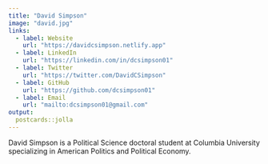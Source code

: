 ```yaml
---
title: "David Simpson"
image: "david.jpg"
links:
  - label: Website
    url: "https://davidcsimpson.netlify.app"
  - label: LinkedIn
    url: "https://linkedin.com/in/dcsimpson01"
  - label: Twitter
    url: "https://twitter.com/DavidCSimpson"
  - label: GitHub
    url: "https://github.com/dcsimpson01"
  - label: Email
    url: "mailto:dcsimpson01@gmail.com"
output:
  postcards::jolla
---
```

 
David Simpson is a Political Science doctoral student at Columbia University specializing in American Politics and Political Economy.
